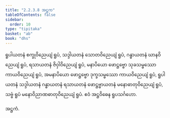 ```yaml
---
title: "2.2.3.8 အဋ္ဌက"
tableOfContents: false
sidebar:
  order: 10
type: "tipitaka"
basket: "ab"
book: "dhs"
---
```



<DynamicBreadcrumb />

<Division number="974" book="dhs">

<Paragraph number="1634" book="dhs">
ရူပါယတနံ စက္ခုဝိညေယျံ ရူပံ, သဒ္ဒါယတနံ သောတဝိညေယျံ ရူပံ, ဂန္ဓာယတနံ ဃာနဝိညေယျံ ရူပံ, ရသာယတနံ ဇိဝှါဝိညေယျံ ရူပံ, မနာပိယော ဖောဋ္ဌဗ္ဗော သုခသမ္ဖဿော ကာယဝိညေယျံ ရူပံ, အမနာပိယော ဖောဋ္ဌဗ္ဗော ဒုက္ခသမ္ဖဿော ကာယဝိညေယျံ ရူပံ, ရူပါယတနံ သဒ္ဒါယတနံ ဂန္ဓာယတနံ ရသာယတနံ ဖောဋ္ဌဗ္ဗာယတနံ မနောဓာတုဝိညေယျံ ရူပံ, သဗ္ဗံ ရူပံ မနောဝိညာဏဓာတုဝိညေယျံ ရူပံ.

</Paragraph>
</Division>

<Paragraph number="1635" type="center" book="dhs">
ဧဝံ အဋ္ဌဝိဓေန ရူပသင်္ဂဟော.

  
အဋ္ဌကံ.
</Paragraph>
